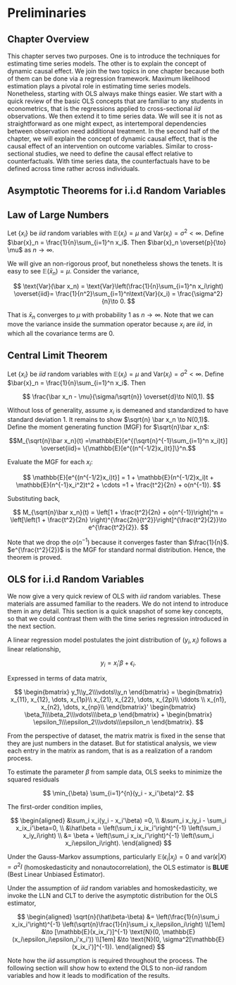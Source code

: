 # Preliminaries

## Chapter Overview

This chapter serves two purposes. One is to introduce the techniques for
estimating time series models. The other is to explain the concept of
dynamic causal effect. We join the two topics in one chapter because
both of them can be done via a regression framework. Maximum likelihood
estimation plays a pivotal role in estimating time series models.
Nonetheless, starting with OLS always make things easier. We start with
a quick review of the basic OLS concepts that are familiar to any
students in econometrics, that is the regressions applied to
cross-sectional $iid$ observations. We then extend it to time series
data. We will see it is not as straightforward as one might expect, as
intertemporal dependencies between observation need additional
treatment. In the second half of the chapter, we will explain the
concept of dynamic causal effect, that is the causal effect of an
intervention on outcome variables. Similar to cross-sectional studies,
we need to define the causal effect relative to counterfactuals. With
time series data, the counterfactuals have to be defined across time
rather across individuals.

## Asymptotic Theorems for i.i.d Random Variables

::: {#thm-lln}
## Law of Large Numbers

Let $\{x_i\}$ be $iid$ random variables with $\mathbb{E}(x_i)=\mu$ and
$\text{Var}(x_i)=\sigma^2<\infty$. Define
$\bar{x}_n = \frac{1}{n}\sum_{i=1}^n x_i$. Then
$\bar{x}_n \overset{p}{\to} \mu$ as $n \to \infty$.
:::

::: proof
We will give an non-rigorous proof, but nonetheless shows the tenets. It
is easy to see $\mathbb{E}(\bar{x}_n) = \mu$. Consider the variance,

$$
\text{Var}(\bar x_n) = \text{Var}\left(\frac{1}{n}\sum_{i=1}^n x_i\right) \overset{iid}= \frac{1}{n^2}\sum_{i=1}^n\text{Var}(x_i) = \frac{\sigma^2}{n}\to 0.
$$

That is $\bar x_n$ converges to $\mu$ with probability 1 as
$n\to\infty$. Note that we can move the variance inside the summation
operator because $x_i$ are $iid$, in which all the covariance terms are
0.
:::

::: {#thm-clt}
## Central Limit Theorem

Let $\{x_i\}$ be $iid$ random variables with $\mathbb{E}(x_i)=\mu$ and
$\text{Var}(x_i)=\sigma^2<\infty$. Define
$\bar{x}_n = \frac{1}{n}\sum_{i=1}^n x_i$. Then

$$
\frac{\bar x_n - \mu}{\sigma/\sqrt{n}} \overset{d}\to N(0,1).
$$
:::

::: proof
Without loss of generality, assume $x_i$ is demeaned and standardized to
have standard deviation 1. It remains to show
$\sqrt{n} \bar x_n \to N(0,1)$. Define the moment generating function
(MGF) for $\sqrt{n}\bar x_n$:

$$M_{\sqrt{n}\bar x_n}(t) =\mathbb{E}[e^{(\sqrt{n}^{-1}\sum_{i=1}^n x_i)t}] \overset{iid}= \{\mathbb{E}[e^{(n^{-1/2}x_i)t}]\}^n.$$

Evaluate the MGF for each $x_i$:

$$
\mathbb{E}[e^{(n^{-1/2}x_i)t}] = 1 + \mathbb{E}(n^{-1/2}x_i)t + \mathbb{E}(n^{-1}x_i^2)t^2 + \cdots =1 + \frac{t^2}{2n} + o(n^{-1}).
$$

Substituting back,

$$
M_{\sqrt{n}\bar x_n}(t) = \left[1 + \frac{t^2}{2n} + o(n^{-1})\right]^n = \left[\left(1 + \frac{t^2}{2n} \right)^{\frac{2n}{t^2}}\right]^{\frac{t^2}{2}}\to e^{\frac{t^2}{2}}.
$$

Note that we drop the $o(n^{-1})$ because it converges faster than
$\frac{1}{n}$. $e^{\frac{t^2}{2}}$ is the MGF for standard normal
distribution. Hence, the theorem is proved.
:::

## OLS for i.i.d Random Variables

We now give a very quick review of OLS with $iid$ random variables.
These materials are assumed familiar to the readers. We do not intend to
introduce them in any detail. This section is a quick snapshot of some
key concepts, so that we could contrast them with the time series
regression introduced in the next section.

A linear regression model postulates the joint distribution of
$(y_i, x_i)$ follows a linear relationship,

$$
y_i = x_i'\beta + \epsilon_i.
$$

Expressed in terms of data matrix,

$$
\begin{bmatrix}
y_1\\y_2\\\vdots\\y_n
\end{bmatrix} = 
\begin{bmatrix}
x_{11}, x_{12}, \dots, x_{1p}\\
x_{21}, x_{22}, \dots, x_{2p}\\
\ddots \\
x_{n1}, x_{n2}, \dots, x_{np}\\
\end{bmatrix}'
\begin{bmatrix}
\beta_1\\\beta_2\\\vdots\\\beta_p
\end{bmatrix} +
\begin{bmatrix}
\epsilon_1\\\epsilon_2\\\vdots\\\epsilon_n
\end{bmatrix}.
$$

From the perspective of dataset, the matrix matrix is fixed in the sense
that they are just numbers in the dataset. But for statistical analysis,
we view each entry in the matrix as random, that is as a realization of
a random process.

To estimate the parameter $\beta$ from sample data, OLS seeks to
minimize the squared residuals

$$
\min_{\beta} \sum_{i=1}^{n}(y_i - x_i'\beta)^2.
$$

The first-order condition implies,

$$
\begin{aligned}
&\sum_i x_i(y_i - x_i'\beta) =0, \\
&\sum_i x_iy_i - \sum_i x_ix_i'\beta=0, \\
&\hat\beta = \left(\sum_i x_ix_i'\right)^{-1} \left(\sum_i x_iy_i\right) \\
&= \beta + \left(\sum_i x_ix_i'\right)^{-1} \left(\sum_i x_i\epsilon_i\right).
\end{aligned}
$$

Under the Gauss-Markov assumptions, particularly
$\mathbb{E}(\epsilon_i|x_j)=0$ and $\text{var}(\epsilon|X)=\sigma^2 I$
(homoskedasticity and nonautocorrelation), the OLS estimator is **BLUE**
(Best Linear Unbiased Estimator).

Under the assumption of $iid$ random variables and homoskedasticity, we
invoke the LLN and CLT to derive the asymptotic distribution for the OLS
estimator,

$$
\begin{aligned}
\sqrt{n}(\hat\beta-\beta) &= \left(\frac{1}{n}\sum_i x_ix_i'\right)^{-1} \left(\sqrt{n}\frac{1}{n}\sum_i x_i\epsilon_i\right) \\[1em]
&\to [\mathbb{E}(x_ix_i')]^{-1} \text{N}(0, \mathbb{E}(x_i\epsilon_i\epsilon_i'x_i')) \\[1em]
&\to \text{N}(0, \sigma^2[\mathbb{E}(x_ix_i')]^{-1}).
\end{aligned}
$$

Note how the $iid$ assumption is required throughout the process. The
following section will show how to extend the OLS to non-$iid$ random
variables and how it leads to modification of the results.
